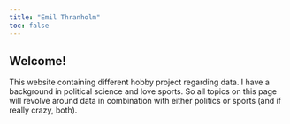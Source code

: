 ```yaml
---
title: "Emil Thranholm"
toc: false
---
```


## Welcome!

This website containing different hobby project regarding data. I have a background in political science and love sports. So all topics on this page will revolve around data in combination with either politics or sports (and if really crazy, both).


